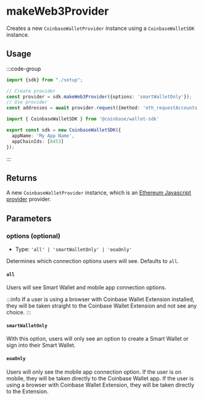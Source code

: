 # makeWeb3Provider 
Creates a new `CoinbaseWalletProvider` instance using a `CoinbaseWalletSDK` instance. 

## Usage
:::code-group
```ts twoslash [provider.ts]
import {sdk} from "./setup";

// Create provider
const provider = sdk.makeWeb3Provider({options: 'smartWalletOnly'});
// Use provider
const addresses = await provider.request({method: 'eth_requestAccounts'});
```
```ts twoslash [setup.ts] filename="setup.ts"
import { CoinbaseWalletSDK } from '@coinbase/wallet-sdk'

export const sdk = new CoinbaseWalletSDK({
  appName: 'My App Name',
  appChainIds: [8453]
});
```
:::

## Returns 
A new `CoinbaseWalletProvider` instance, which is an [Ethereum Javascript provider](https://eips.ethereum.org/EIPS/eip-1193) provider.

## Parameters 

### options (optional)
- Type: `'all' | 'smartWalletOnly' | 'eoaOnly'`

Determines which connection options users will see. Defaults to `all`. 


#### `all`
Users will see Smart Wallet and mobile app connection options. 

:::info
If a user is using a browser with Coinbase Wallet Extension installed, they will be taken straight to the 
Coinbase Wallet Extension and not see any choice. 
:::

#### `smartWalletOnly`
With this option, users will only see an option to create a Smart Wallet or sign into their Smart Wallet. 

#### `eoaOnly`
Users will only see the mobile app connection option. If the user is on mobile, they will be taken directly 
to the Coinbase Wallet app. If the user is using a browser with Coinbase Wallet Extension, they will be taken 
directly to the Extension.